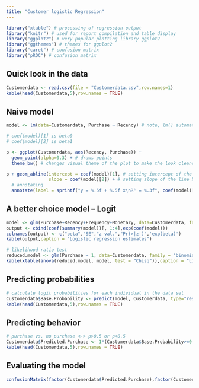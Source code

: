 ---
title: "Customer logistic Regression"
---

```{r}
library("xtable") # processing of regression output
library("knitr") # used for report compilation and table display
library("ggplot2") # very popular plotting library ggplot2
library("ggthemes") # themes for ggplot2
library("caret") # confusion matrix
library("pROC") # confusion matrix
```



## Quick look in the data

```{r}
Customerdata <- read.csv(file = "Customerdata.csv",row.names=1)
kable(head(Customerdata,5),row.names = TRUE)
```


## Naive model

```{r }
model <- lm(data=Customerdata, Purchase ~ Recency) # note, lm() automatically includes intercept

# coef(model)[1] is beta0
# coef(model)[2] is beta1

p <- ggplot(Customerdata, aes(Recency, Purchase)) + 
  geom_point(alpha=0.3) + # draws points
  theme_bw() # changes visual theme of the plot to make the look cleaner

p + geom_abline(intercept = coef(model)[1], # setting intercept of the line based on beta0
                slope = coef(model)[2]) + # setting slope of the line based on beta1
  # annotating
  annotate(label = sprintf("y = %.5f + %.5f x\nR² = %.3f", coef(model)[1],coef(model)[2],  summary(model)$r.squared), geom = "text", x = 75, y = 0.6, size = 4)

```

 

## A better choice model -- Logit

```{r echo=TRUE}
model <- glm(Purchase~Recency+Frequency+Monetary, data=Customerdata, family = "binomial")
output <- cbind(coef(summary(model))[, 1:4],exp(coef(model)))
colnames(output) <- c("beta","SE","z val.","Pr(>|z|)",'exp(beta)')
kable(output,caption = "Logistic regression estimates")

```


```{r echo=TRUE}
# likelihood ratio test
reduced.model <- glm(Purchase ~ 1, data=Customerdata, family = "binomial")
kable(xtable(anova(reduced.model, model, test = "Chisq")),caption = "Likelihood ratio test")

```

## Predicting probabilities


```{r}
# calculate logit probabilities for each individual in the data set
Customerdata$Base.Probability <- predict(model, Customerdata, type="response")
kable(head(Customerdata,5),row.names = TRUE)

```

## Predicting behavior

 
```{r}
# purchase vs. no purchase <-> p>0.5 or p<0.5
Customerdata$Predicted.Purchase <- 1*(Customerdata$Base.Probability>=0.5)
kable(head(Customerdata,5),row.names = TRUE)

```

## Evaluating the model


```{r}
confusionMatrix(factor(Customerdata$Predicted.Purchase),factor(Customerdata$Purchase),positive = "1")

```



